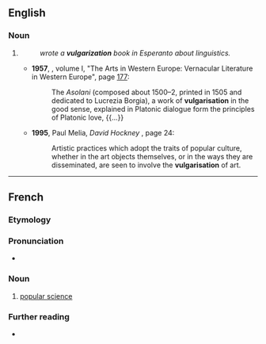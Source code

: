 ==English==

===Noun===
{{en-noun}}

# {{standard spelling of|vulgarization|from=non-Oxford|lang=en}}
#: ''{{w|William Edward Collinson}} wrote a '''vulgarization''' book in Esperanto about linguistics.''
#* '''1957''', ''{{w|The New Cambridge Modern History}}'', volume I, "The Arts in Western Europe: Vernacular Literature in Western Europe", page [http://books.google.com/books?id=WxU9AAAAIAAJ&q=vulgarisation&pg=PA177 177]:
#*: The ''Asolani'' (composed about 1500–2, printed in 1505 and dedicated to Lucrezia Borgia), a work of '''vulgarisation''' in the good sense, explained in Platonic dialogue form the principles of Platonic love, {{...}}
#* '''1995''', Paul Melia, ''David Hockney'' {{ISBN|0719044057}}, page 24:
#*: Artistic practices which adopt the traits of popular culture, whether in the art objects themselves, or in the ways they are disseminated, are seen to involve the '''vulgarisation''' of art.

----

==French==

===Etymology===
{{suffix|vulgariser|ation|lang=fr}}

===Pronunciation===
* {{audio|Fr-Paris--vulgarisation.ogg|Audio (Paris)|lang=fr}}

===Noun===
{{fr-noun|f}}

# [[popular science]]

===Further reading===
* {{R:TLFi}}
